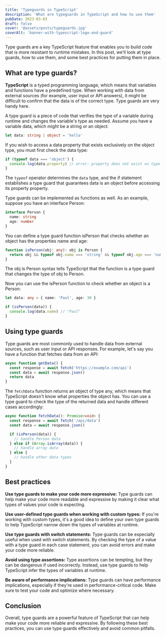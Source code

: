 ```yaml
---
title: 'Typeguards in TypeScript'
description: 'What are typeguards in TypeScript and how to use them'
pubDate: 2023-03-03
draft: false
cover: '@assets/posts/typeguards.jpg'
coverAlt: 'banner-with-typescript-logo-and-guard'
---
```


Type guards are a key TypeScript feature that enables you to build code that is
more resistant to runtime mistakes. In this post, we'll look at type guards, how
to use them, and some best practices for putting them in place.

## What are type guards?

**TypeScript** is a typed programming language, which means that variables and
functions have a predefined type. When working with data from external sources
(for example, user input or API answers), it might be difficult to confirm that
the data is of the correct type. Type guards are very handy here.

A type guard is a piece of code that verifies the type of a variable during
runtime and changes the variable's type as needed. Assume you have a variable
data, which might be a string or an object:

```ts
let data: string | object = 'hello'
```

If you wish to access a data property that exists exclusively on the object
type, you must first check the data type:

```ts
if (typeof data === 'object') {
  console.log(data.property) // error: property does not exist on type string
}
```

The `typeof` operator determines the `data` type, and the if statement
establishes a type guard that guarantees data is an object before accessing its
property property.

Type guards can be implemented as functions as well. As an example, suppose you
have an interface Person:

```ts
interface Person {
  name: string
  age: number
}
```

You can define a type guard function isPerson that checks whether an object has
the properties name and age:

```ts
function isPerson(obj: any): obj is Person {
  return obj && typeof obj.name === 'string' && typeof obj.age === 'number'
}
```

The obj is Person syntax tells TypeScript that the function is a type guard that
changes the type of obj to Person.

Now you can use the isPerson function to check whether an object is a Person:

```ts
let data: any = { name: 'Paul', age: 30 }

if (isPerson(data)) {
  console.log(data.name) // "Paul"
}
```

## Using type guards

Type guards are most commonly used to handle data from external sources, such as
user input or API responses. For example, let's say you have a function that
fetches data from an API:

```ts
async function getData() {
  const response = await fetch('https://example.com/api')
  const data = await response.json()
  return data
}
```

The `fetchData` function returns an object of type any, which means that
TypeScript doesn't know what properties the object has. You can use a type guard
to check the type of the returned data and handle different cases accordingly:

```ts
async function fetchData(): Promise<void> {
  const response = await fetch('/api/data')
  const data = await response.json()

  if (isPerson(data)) {
    // handle Person data
  } else if (Array.isArray(data)) {
    // handle array data
  } else {
    // handle other data types
  }
}
```

## Best practices

**Use type guards to make your code more expressive:** Type guards can help make
your code more readable and expressive by making it clear what types of values
your code is expecting.

**Use user-defined type guards when working with custom types:** If you're
working with custom types, it's a good idea to define your own type guards to
help TypeScript narrow down the types of variables at runtime.

**Use type guards with switch statements:** Type guards can be especially useful
when used with switch statements. By checking the type of a value with a type
guard in each case statement, you can avoid errors and make your code more
reliable.

**Avoid using type assertions:** Type assertions can be tempting, but they can
be dangerous if used incorrectly. Instead, use type guards to help TypeScript
infer the types of variables at runtime.

**Be aware of performance implications:** Type guards can have performance
implications, especially if they're used in performance-critical code. Make sure
to test your code and optimize where necessary.

## Conclusion

Overall, type guards are a powerful feature of TypeScript that can help make
your code more reliable and expressive. By following these best practices, you
can use type guards effectively and avoid common pitfalls.
